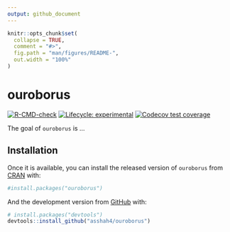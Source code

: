 ```yaml
---
output: github_document
---
```


<!-- README.md is generated from README.Rmd. Please edit that file -->

```r
knitr::opts_chunk$set(
  collapse = TRUE,
  comment = "#>",
  fig.path = "man/figures/README-",
  out.width = "100%"
)
```

# ouroborus

<!-- badges: start -->
[![R-CMD-check](https://github.com/asshah4/ouroborus/workflows/R-CMD-check/badge.svg)](https://github.com/asshah4/ouroborus/actions)
[![Lifecycle: experimental](https://img.shields.io/badge/lifecycle-experimental-orange.svg)](https://lifecycle.r-lib.org/articles/stages.html#experimental)
[![Codecov test coverage](https://codecov.io/gh/asshah4/ouroborus/branch/main/graph/badge.svg)](https://codecov.io/gh/asshah4/ouroborus?branch=main)
<!-- badges: end -->

The goal of `ouroborus` is ...

## Installation

Once it is available, you can install the released version of `ouroborus` from [CRAN](https://CRAN.R-project.org) with:

```r
#install.packages("ouroborus")
```

And the development version from [GitHub](https://github.com/) with:

```r
# install.packages("devtools")
devtools::install_github("asshah4/ouroborus")
```

